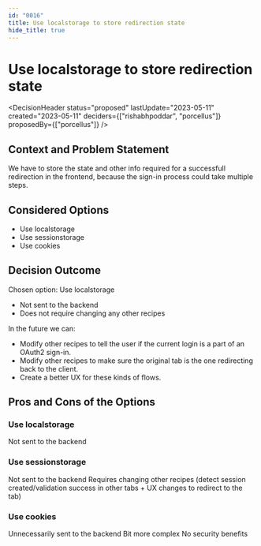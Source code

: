 ```yaml
---
id: "0016"
title: Use localstorage to store redirection state
hide_title: true
---
```



# Use localstorage to store redirection state

<DecisionHeader status="proposed" lastUpdate="2023-05-11" created="2023-05-11" deciders={["rishabhpoddar", "porcellus"]} proposedBy={["porcellus"]} />

## Context and Problem Statement

We have to store the state and other info required for a successfull redirection in the frontend, because the sign-in process could take multiple steps.

## Considered Options

* Use localstorage
* Use sessionstorage
* Use cookies

## Decision Outcome

Chosen option: Use localstorage

* Not sent to the backend
* Does not require changing any other recipes

In the future we can:
* Modify other recipes to tell the user if the current login is a part of an OAuth2 sign-in.
* Modify other recipes to make sure the original tab is the one redirecting back to the client.
* Create a better UX for these kinds of flows.

## Pros and Cons of the Options

### Use localstorage

<ArgumentPro> Not sent to the backend </ArgumentPro>

### Use sessionstorage

<ArgumentPro> Not sent to the backend </ArgumentPro>
<ArgumentCon> Requires changing other recipes (detect session created/validation success in other tabs + UX changes to redirect to the tab) </ArgumentCon>

### Use cookies

<ArgumentCon> Unnecessarily sent to the backend </ArgumentCon>
<ArgumentCon> Bit more complex </ArgumentCon>
<ArgumentCon> No security benefits </ArgumentCon>
